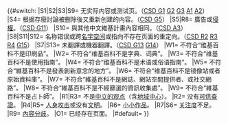 {{#switch:{{{1|}}}
|S1|S2|S3|S9= 无实际内容或测试页。（[[WP:CSD#G1|CSD G1]] [[WP:CSD#G2|G2]] [[WP:CSD#G3|G3]] [[WP:CSD#A1|A1]] [[WP:CSD#A2|A2]]）
|S4= 根据存廢討論被删除後又重新创建的内容。（[[WP:CSD#G5|CSD G5]]）
|S5|R8= 廣告或[[Wikipedia:版权常见问题解答|侵權]]。（[[WP:CSD#G11|CSD G11]]）
|S10= 與其他中文維基計畫內容相同。（[[WP:CSD#A3|CSD A3]]）
|S8|S11|S12= 名称错误或跨[[Help:名字空间|名字空间]]或指向不存在页面的重定向。（[[WP:CSD#R2|CSD R2]] [[WP:CSD#R3|R3]] [[WP:CSD#R4|R4]] [[WP:CSD#G15|G15]]）
|S7|S13= 未翻譯或機器翻譯。（[[WP:CSD#G13|CSD G13]] [[WP:CSD#G14|G14]]）
|W1= 不符合“维基百科不是印刷品”。
|W2= 不符合“维基百科不是字典、词典”。
|W3= 不符合“维基百科不是使用指南”。
|W4= 不符合“维基百科不是术语或俗语指南”。
|W5= 不符合“維基百科不是發表創新意念的地方”。
|W6= 不符合“维基百科不是镜像站或者原始資料庫”。
|W7= 不符合“維基百科不是網誌、網站空間提供者、或社交網路”。
|W8= 不符合“維基百科不是不經篩選的資訊收集處”。
|W9= 不符合“維基百科不是占卜師”。
|R1|R3= 不是[[Wikipedia:中立的观点|中立的观点]]（含[[Wikipedia:避免地域中心|地域中心]]）。
|R2= 没有[[Wikipedia:可供查證|可供查證]]。
|R4|R5= [[Wikipedia:不要人身攻击|人身攻击]]或没有[[Wikipedia:文明|文明]]。
|R6= [[Wikipedia:小小作品|小小作品]]。
|R7|S6= [[维基百科:关注度|关注度]]不足。
|R9= [[Wikipedia:內容分歧|內容分歧]]。
|O1= 已经存在页面。
|#default= {{{1}}} }}<noinclude>{{doc}}</noinclude>